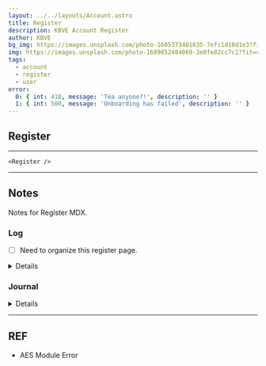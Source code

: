 ```yaml
---
layout: ../../layouts/Account.astro
title: Register
description: KBVE Account Register
author: KBVE
bg_img: https://images.unsplash.com/photo-1605373401635-7efc1d10d1e3?fit=crop&w=1400&h=700&q=75
img: https://images.unsplash.com/photo-1689852484069-3e0fe82cc7c1?fit=crop&w=1400&h=700&q=75
tags:
  - account
  - register
  - user
error:
  0: { int: 418, message: 'Tea anyone?!', description: '' }
  1: { int: 500, message: 'Onboarding has failed', description: '' }
---
```



<MDXJS>

## Register

</MDXJS>

---

<MDXJS>

	<Register />
  
</MDXJS>

---

<MDXJS>

## Notes

Notes for Register MDX.

### Log

- [ ] Need to organize this register page.

<Details data="Closed">

### Closed

- [x] Create login.mdx under Account collection.
- [x] Add Imports for the login.mdx.

</Details>

### Journal

<Details data="J1">

#### J1

##### 07-30-2023

Here we go! Doing another round of the login page!

</Details>

</MDXJS>

---

<MDXJS>

## REF

- AES Module Error

</MDXJS>
